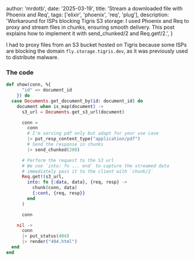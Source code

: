 
  author: 'mrdotb',
  date: '2025-03-19',
  title: 'Stream a downloaded file with Phoenix and Req',
  tags: ['elixir', 'phoenix', 'req', 'plug'],
  description:
    'Workaround for ISPs blocking Tigris S3 storage: I used Phoenix and Req to proxy and stream files in chunks, ensuring smooth delivery. This post explains how to implement it with send_chunked/2 and Req.get!/2.',
}


I had to proxy files from an S3 bucket hosted on Tigris because some ISPs are blocking the domain `fly.storage.tigris.dev`, as it was previously used to distribute malware.

### The code

```elixir
def show(conn, %{
      "id" => document_id
    }) do
  case Documents.get_document_by(id: document_id) do
    document when is_map(document) ->
      s3_url = Documents.get_s3_url(document)

      conn =
        conn
        # I'm serving pdf only but adapt for your use case
        |> put_resp_content_type("application/pdf")
        # Send the response in chunks
        |> send_chunked(200)

      # Perform the request to the S3 url
      # We use `into: fn ... end` to capture the streamed data
      # immediately pass it to the client with `chunk/2`
      Req.get!(s3_url,
        into: fn {:data, data}, {req, resp} ->
          chunk(conn, data)
          {:cont, {req, resp}}
        end
      )

      conn

    nil ->
      conn
      |> put_status(404)
      |> render("404.html")
  end
end
```
